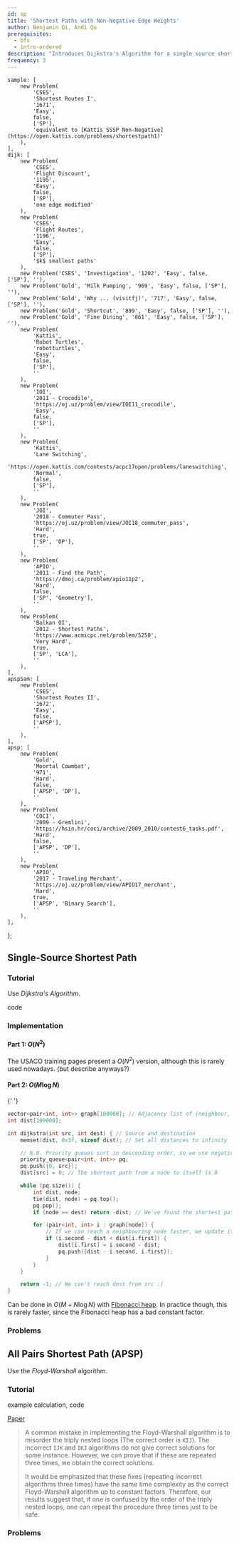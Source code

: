 ```yaml
---
id: sp
title: 'Shortest Paths with Non-Negative Edge Weights'
author: Benjamin Qi, Andi Qu
prerequisites:
  - bfs
  - intro-ordered
description: "Introduces Dijkstra's Algorithm for a single source shortest path as well as Floyd-Warshall for All-Pairs Shortest Path."
frequency: 3
---
```



	sample: [
		new Problem(
			'CSES',
			'Shortest Routes I',
			'1671',
			'Easy',
			false,
			['SP'],
			'equivalent to [Kattis SSSP Non-Negative](https://open.kattis.com/problems/shortestpath1)'
		),
	],
	dijk: [
		new Problem(
			'CSES',
			'Flight Discount',
			'1195',
			'Easy',
			false,
			['SP'],
			'one edge modified'
		),
		new Problem(
			'CSES',
			'Flight Routes',
			'1196',
			'Easy',
			false,
			['SP'],
			'$k$ smallest paths'
		),
		new Problem('CSES', 'Investigation', '1202', 'Easy', false, ['SP'], ''),
		new Problem('Gold', 'Milk Pumping', '969', 'Easy', false, ['SP'], ''),
		new Problem('Gold', 'Why ... (visitfj)', '717', 'Easy', false, ['SP'], ''),
		new Problem('Gold', 'Shortcut', '899', 'Easy', false, ['SP'], ''),
		new Problem('Gold', 'Fine Dining', '861', 'Easy', false, ['SP'], ''),
		new Problem(
			'Kattis',
			'Robot Turtles',
			'robotturtles',
			'Easy',
			false,
			['SP'],
			''
		),
		new Problem(
			'IOI',
			'2011 - Crocodile',
			'https://oj.uz/problem/view/IOI11_crocodile',
			'Easy',
			false,
			['SP'],
			''
		),
		new Problem(
			'Kattis',
			'Lane Switching',
			'https://open.kattis.com/contests/acpc17open/problems/laneswitching',
			'Normal',
			false,
			['SP'],
			''
		),
		new Problem(
			'JOI',
			'2018 - Commuter Pass',
			'https://oj.uz/problem/view/JOI18_commuter_pass',
			'Hard',
			true,
			['SP', 'DP'],
			''
		),
		new Problem(
			'APIO',
			'2011 - Find the Path',
			'https://dmoj.ca/problem/apio11p2',
			'Hard',
			false,
			['SP', 'Geometry'],
			''
		),
		new Problem(
			'Balkan OI',
			'2012 - Shortest Paths',
			'https://www.acmicpc.net/problem/5250',
			'Very Hard',
			true,
			['SP', 'LCA'],
			''
		),
	],
	apspSam: [
		new Problem(
			'CSES',
			'Shortest Routes II',
			'1672',
			'Easy',
			false,
			['APSP'],
			''
		),
	],
	apsp: [
		new Problem(
			'Gold',
			'Moortal Cowmbat',
			'971',
			'Hard',
			false,
			['APSP', 'DP'],
			''
		),
		new Problem(
			'COCI',
			'2009 - Gremlini',
			'https://hsin.hr/coci/archive/2009_2010/contest6_tasks.pdf',
			'Hard',
			false,
			['APSP', 'DP'],
			''
		),
		new Problem(
			'APIO',
			'2017 - Traveling Merchant',
			'https://oj.uz/problem/view/APIO17_merchant',
			'Hard',
			true,
			['APSP', 'Binary Search'],
			''
		),
	],
};

## Single-Source Shortest Path

<Problems problems={problems.sample} />

### Tutorial

Use _Dijkstra's Algorithm_.

<Resources>
	<Resource source="CPH" title="13.2 - Dijkstra" starred>
		code
	</Resource>
	<Resource
		source="cp-algo"
		title="Dijkstra (Dense Graphs)"
		url="graph/dijkstra.html"
	></Resource>
	<Resource
		source="cp-algo"
		title="Dijkstra (Sparse Graphs)"
		url="graph/dijkstra_sparse.html"
	></Resource>
	<Resource source="CPC" title="8 - Graphs 2" url="08_graphs_2"></Resource>
	<Resource source="CP2" title="4.4.3 - SSSP on Weighted Graph"></Resource>
</Resources>

### Implementation

#### Part 1: $O(N^2)$

The USACO training pages present a $O(N^2)$ version, although this is rarely used nowadays. (but describe anyways?)

<IncompleteSection />

#### Part 2: $O(M\log N)$

<Resources>
	<Resource
		source="Benq"
		title="Dijkstra"
		url="https://github.com/bqi343/USACO/blob/master/Implementations/content/graphs%20(12)/Basics/Dijkstra%20(7.3).h"
	>
		{' '}
	</Resource>
</Resources>

<LanguageSection>

<CPPSection>

```cpp
vector<pair<int, int>> graph[100000]; // Adjacency list of (neighbour, edge weight)
int dist[100000];

int dijkstra(int src, int dest) { // Source and destination
	memset(dist, 0x3f, sizeof dist); // Set all distances to infinity

	// N.B. Priority queues sort in descending order, so we use negative distances
    priority_queue<pair<int, int>> pq;
    pq.push({0, src});
    dist[src] = 0; // The shortest path from a node to itself is 0

    while (pq.size()) {
        int dist, node;
        tie(dist, node) = pq.top();
        pq.pop();
        if (node == dest) return -dist; // We've found the shortest path

        for (pair<int, int> i : graph[node]) {
			// If we can reach a neighbouring node faster, we update its minimum distance
            if (i.second - dist < dist[i.first]) {
                dist[i.first] = i.second - dist;
                pq.push({dist - i.second, i.first});
            }
        }
    }

    return -1; // We can't reach dest from src :(
}
```

</CPPSection>

</LanguageSection>

<Optional title="Faster Dijkstra">

Can be done in $O(M+N\log N)$ with [Fibonacci heap](https://en.wikipedia.org/wiki/Fibonacci_heap). In practice though, this is rarely faster, since the Fibonacci heap has a bad constant factor.

</Optional>

### Problems

<Problems problems={problems.dijk} />

## All Pairs Shortest Path (APSP)

<Problems problems={problems.apspSam} />

Use the _Floyd-Warshall_ algorithm.

### Tutorial

<Resources>
	<Resource source="CPH" title="13.3 - Floyd-Warshall" starred>
		example calculation, code
	</Resource>
	<Resource source="PAPS" title="12.3.3"></Resource>
	<Resource
		source="cp-algo"
		title="Floyd-Warshall"
		url="graph/all-pair-shortest-path-floyd-warshall.html"
	></Resource>
	<Resource source="CP2" title="4.5 - All-Pairs Shortest Paths"></Resource>
</Resources>

<Optional title="Incorrect Floyd-Warshall">

[Paper](https://arxiv.org/pdf/1904.01210.pdf)

> A common mistake in implementing the Floyd–Warshall algorithm is to misorder the triply nested loops (The correct order is `KIJ`). The incorrect `IJK` and `IKJ` algorithms do not give correct solutions for some instance. However, we can prove that if these are repeated three times, we obtain the correct solutions.
>
> It would be emphasized that these fixes (repeating incorrect algorithms three times) have the same time complexity as the correct Floyd–Warshall algorithm up to constant factors. Therefore, our results suggest that, if one is confused by the order of the triply nested loops, one can repeat the procedure three times just to be safe.

</Optional>

### Problems

<Problems problems={problems.apsp} />
